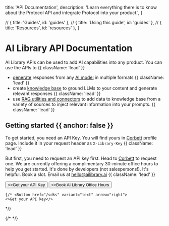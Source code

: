 
  title: 'API Documentation',
  description:
    'Learn everything there is to know about the Protocol API and integrate Protocol into your product.',
}

  // { title: 'Guides', id: 'guides' },
  // { title: 'Using this guide', id: 'guides' },
  // { title: 'Resources', id: 'resources' },
]

<HeroPattern />

# AI Library API Documentation

AI Library APIs can be used to add AI capabilities into any product. You can use the APIs to {{ className: 'lead' }}
- [generate](/generate) responses from any [AI model](/models) in multiple formats {{ className: 'lead' }}
- create [knowledge base](/knowledgebase) to ground LLMs to your content and generate relevant responses {{ className: 'lead' }}
- use [RAG utilities and connectors](/utilities/) to add data to knowledge base from a variety of sources to inject relevant information into your prompts. {{ className: 'lead' }}



## Getting started {{ anchor: false }}

To get started, you need an API Key. You will find yours in <a href="https://corbett.ailibrary.ai" target="_blank"> Corbett</a> profile page. Include it in your request header as ``X-Library-Key``  {{ className: 'lead' }}

But first, you need to request an API key first. Head to <a href="https://corbett.ailibrary.ai" target="_blank"> Corbett</a> to request one. We are currently offering a complimentary 30-minute office hours to help you get started. It's done by developers (not salespersons!). It's helpful. Book a slot. Email us at hello@ailibrary.ai {{ className: 'lead' }}

<div className="not-prose mb-16 mt-6 flex gap-3">
  <Button href="/quickstart" arrow="right">
    <>Get your API Key</>
  </Button>
  
  <Button href="/sdks" variant="outline">
    <>Book AI Library Office Hours</>
  </Button>

    {/* <Button href="/sdks" variant="text" arrow="right">
    <>Get your API key</>
  </Button> */}
</div>


{/* <Guides /> */}

<Resources />
